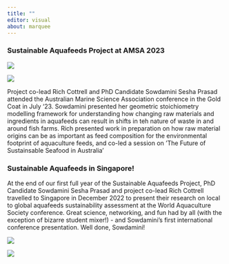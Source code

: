 ```yaml
---
title: ""
editor: visual
about: marquee
---
```


### Sustainable Aquafeeds Project at AMSA 2023

::: {layout-ncol="2"}
![](images/sowds-pres-AMSA.jpg)

![](images/seafood-panel-AMSA.jpg)
:::

Project co-lead Rich Cottrell and PhD Candidate Sowdamini Sesha Prasad attended the Australian Marine Science Association conference in the Gold Coat in July '23. Sowdamini presented her geometric stoichiometry modelling framework for understanding how changing raw materials and ingredients in aquafeeds can result in shifts in teh nature of waste in and around fish farms. Rich presented work in preparation on how raw material origins can be as important as feed composition for the environmental footprint of aquaculture feeds, and co-led a session on 'The Future of Sustainsable Seafood in Australia'

### Sustainable Aquafeeds in Singapore!

::: {layout-ncol="2"}
At the end of our first full year of the Sustainable Aquafeeds Project, PhD Candidate Sowdamini Sesha Prasad and project co-lead Rich Cottrell travelled to Singapore in December 2022 to present their research on local to global aquafeeds sustainability assessment at the World Aquaculture Society conference. Great science, networking, and fun had by all (with the exception of bizarre student mixer!) - and Sowdamini's first international conference presentation. Well done, Sowdamini!

![](images/rich-sowds_WAS.jpg)
:::


:::{layout-ncol=1}
![](images/sowdamini_pres_WAS.jpg)
:::

